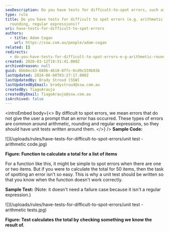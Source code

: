 ```yaml
---
seoDescription: Do you have tests for difficult-to-spot errors, such as arithmetic, rounding and regular expressions? Write unit tests to catch unexpected issues in your code.
type: rule
title: Do you have tests for difficult to spot errors (e.g. arithmetic,
  rounding, regular expressions)?
uri: have-tests-for-difficult-to-spot-errors
authors:
  - title: Adam Cogan
    url: https://ssw.com.au/people/adam-cogan
related: []
redirects:
  - do-you-have-tests-for-difficult-to-spot-errors-e-g-arithmetic-rounding-regular-expressions
created: 2020-03-12T19:51:41.000Z
archivedreason: null
guid: 8bb8ec43-680b-4610-8ffc-0cd9c559b03b
lastUpdated: 2024-06-08T03:27:17.000Z
lastUpdatedBy: Brady Stroud [SSW]
lastUpdatedByEmail: bradystroud@ssw.com.au
createdBy: TiagoAraujo
createdByEmail: TiagoAraujo@ssw.com.au
isArchived: false
---
```


<introEmbed
  body={<>
By difficult to spot errors, we mean errors that do not give the user a prompt that an error has occurred. These types of errors are common around arithmetic, rounding and regular expressions, so they should have unit tests written around them.
  </>}
/>
**Sample Code:**

![](/uploads/rules/have-tests-for-difficult-to-spot-errors/unit test - arithmetic code.jpg)

**Figure: Function to calculate a total for a list of items**

For a function like this, it might be simple to spot errors when there are one or two items. But if you were to calculate the total for 50 items, then the task of spotting an error isn't so easy. This is why a unit test should be written so that you know when the function doesn't work correctly.

**Sample Test:** (Note: it doesn't need a failure case because it isn't a regular expression.)

![](/uploads/rules/have-tests-for-difficult-to-spot-errors/unit test - arithmetic tests.jpg)

**Figure: Test calculates the total by checking something we know the result of.**
